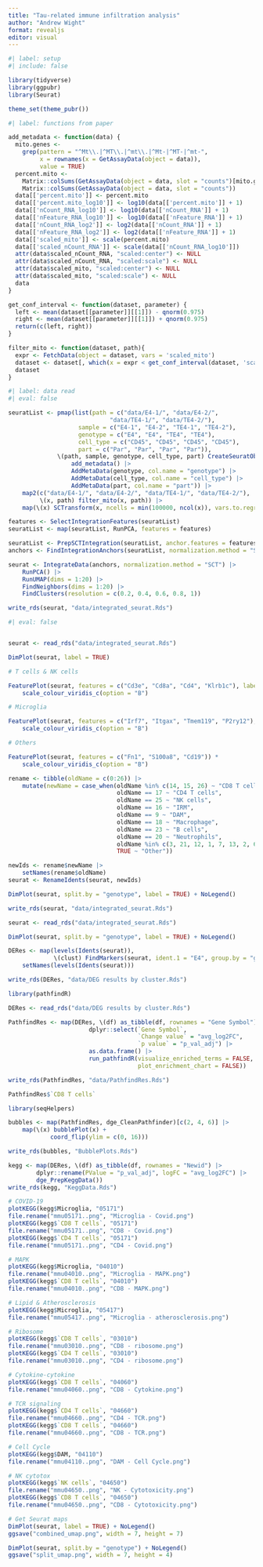 ```yaml
---
title: "Tau-related immune infiltration analysis"
author: "Andrew Wight"
format: revealjs
editor: visual
---
```


```r
#| label: setup
#| include: false

library(tidyverse)
library(ggpubr)
library(Seurat)

theme_set(theme_pubr())

```

```r
#| label: functions from paper

add_metadata <- function(data) {
  mito.genes <-
    grep(pattern = "^Mt\\.|^MT\\.|^mt\\.|^Mt-|^MT-|^mt-",
         x = rownames(x = GetAssayData(object = data)),
         value = TRUE)
  percent.mito <-
    Matrix::colSums(GetAssayData(object = data, slot = "counts")[mito.genes, ]) /
    Matrix::colSums(GetAssayData(object = data, slot = "counts"))
  data[['percent.mito']] <- percent.mito
  data[['percent.mito_log10']] <- log10(data[['percent.mito']] + 1)
  data[['nCount_RNA_log10']] <- log10(data[['nCount_RNA']] + 1)
  data[['nFeature_RNA_log10']] <- log10(data[['nFeature_RNA']] + 1)
  data[['nCount_RNA_log2']] <- log2(data[['nCount_RNA']] + 1)
  data[['nFeature_RNA_log2']] <- log2(data[['nFeature_RNA']] + 1)
  data[['scaled_mito']] <- scale(percent.mito)
  data[['scaled_nCount_RNA']] <- scale(data[['nCount_RNA_log10']])
  attr(data$scaled_nCount_RNA, "scaled:center") <- NULL
  attr(data$scaled_nCount_RNA, "scaled:scale") <- NULL
  attr(data$scaled_mito, "scaled:center") <- NULL
  attr(data$scaled_mito, "scaled:scale") <- NULL
  data
}

get_conf_interval <- function(dataset, parameter) {
  left <- mean(dataset[[parameter]][[1]]) - qnorm(0.975)
  right <- mean(dataset[[parameter]][[1]]) + qnorm(0.975)
  return(c(left, right))
}

filter_mito <- function(dataset, path){
  expr <- FetchData(object = dataset, vars = 'scaled_mito')
  dataset <- dataset[, which(x = expr < get_conf_interval(dataset, 'scaled_mito')[2])]
  dataset
}

```

```r
#| label: data read
#| eval: false

seuratList <- pmap(list(path = c("data/E4-1/", "data/E4-2/", 
                             "data/TE4-1/", "data/TE4-2/"),
                    sample = c("E4-1", "E4-2", "TE4-1", "TE4-2"),
                    genotype = c("E4", "E4", "TE4", "TE4"),
                    cell_type = c("CD45", "CD45", "CD45", "CD45"),
                    part = c("Par", "Par", "Par", "Par")),
              \(path, sample, genotype, cell_type, part) CreateSeuratObject(Read10X(path), min.cells = 3, project = "at_redo") |>
                  add_metadata() |>
                  AddMetaData(genotype, col.name = "genotype") |>
                  AddMetaData(cell_type, col.name = "cell_type") |>
                  AddMetaData(part, col.name = "part")) |>
    map2(c("data/E4-1/", "data/E4-2/", "data/TE4-1/", "data/TE4-2/"),
         \(x, path) filter_mito(x, path)) |>
    map(\(x) SCTransform(x, ncells = min(100000, ncol(x)), vars.to.regress = "percent.mito", verbose = TRUE, conserve.memory = TRUE))

features <- SelectIntegrationFeatures(seuratList)
seuratList <- map(seuratList, RunPCA, features = features)

seuratList <- PrepSCTIntegration(seuratList, anchor.features = features)
anchors <- FindIntegrationAnchors(seuratList, normalization.method = "SCT", anchor.features = features, reduction = "rpca")

seurat <- IntegrateData(anchors, normalization.method = "SCT") |>
    RunPCA() |>
    RunUMAP(dims = 1:20) |>
    FindNeighbors(dims = 1:20) |>
    FindClusters(resolution = c(0.2, 0.4, 0.6, 0.8, 1))

write_rds(seurat, "data/integrated_seurat.Rds")
```

```r

#| eval: false


seurat <- read_rds("data/integrated_seurat.Rds")

DimPlot(seurat, label = TRUE)

# T cells & NK cells

FeaturePlot(seurat, features = c("Cd3e", "Cd8a", "Cd4", "Klrb1c"), label = TRUE) * 
    scale_colour_viridis_c(option = "B")

# Microglia

FeaturePlot(seurat, features = c("Irf7", "Itgax", "Tmem119", "P2ry12"), label = TRUE) *
    scale_colour_viridis_c(option = "B")

# Others

FeaturePlot(seurat, features = c("Fn1", "S100a8", "Cd19")) *
    scale_colour_viridis_c(option = "B")

rename <- tibble(oldName = c(0:26)) |>
    mutate(newName = case_when(oldName %in% c(14, 15, 26) ~ "CD8 T cells",
                               oldName == 17 ~ "CD4 T cells",
                               oldName == 25 ~ "NK cells",
                               oldName == 16 ~ "IRM",
                               oldName == 9 ~ "DAM",
                               oldName == 18 ~ "Macrophage",
                               oldName == 23 ~ "B cells",
                               oldName == 20 ~ "Neutrophils",
                               oldName %in% c(3, 21, 12, 1, 7, 13, 2, 6, 22, 10, 8, 4, 5) ~ "Microglia",
                               TRUE ~ "Other"))

newIds <- rename$newName |>
    setNames(rename$oldName)
seurat <- RenameIdents(seurat, newIds)

DimPlot(seurat, split.by = "genotype", label = TRUE) + NoLegend()

write_rds(seurat, "data/integrated_seurat.Rds")
```

```r
seurat <- read_rds("data/integrated_seurat.Rds")

DimPlot(seurat, split.by = "genotype", label = TRUE) + NoLegend()

DERes <- map(levels(Idents(seurat)),
             \(clust) FindMarkers(seurat, ident.1 = "E4", group.by = "genotype", subset.ident = clust)) |>
    setNames(levels(Idents(seurat)))

write_rds(DERes, "data/DEG results by cluster.Rds")
```

```r
library(pathfindR)

DERes <- read_rds("data/DEG results by cluster.Rds")

PathfindRes <- map(DERes, \(df) as_tibble(df, rownames = "Gene Symbol") |>
                       dplyr::select(`Gene Symbol`, 
                                     `Change value` = "avg_log2FC", 
                                     `p value` = "p_val_adj") |>
                       as.data.frame() |>
                       run_pathfindR(visualize_enriched_terms = FALSE,
                                     plot_enrichment_chart = FALSE))

write_rds(PathfindRes, "data/PathfindRes.Rds")

PathfindRes$`CD8 T cells`

library(seqHelpers)

bubbles <- map(PathfindRes, dge_CleanPathfinder)[c(2, 4, 6)] |>
    map(\(x) bubblePlot(x) +
            coord_flip(ylim = c(0, 16)))

write_rds(bubbles, "BubblePlots.Rds")

kegg <- map(DERes, \(df) as_tibble(df, rownames = "Newid") |>
        dplyr::rename(PValue = "p_val_adj", logFC = "avg_log2FC") |>
        dge_PrepKeggData())
write_rds(kegg, "KeggData.Rds")

# COVID-19
plotKEGG(kegg$Microglia, "05171")
file.rename("mmu05171..png", "Microglia - Covid.png")
plotKEGG(kegg$`CD8 T cells`, "05171")
file.rename("mmu05171..png", "CD8 - Covid.png")
plotKEGG(kegg$`CD4 T cells`, "05171")
file.rename("mmu05171..png", "CD4 - Covid.png")

# MAPK
plotKEGG(kegg$Microglia, "04010")
file.rename("mmu04010..png", "Microglia - MAPK.png")
plotKEGG(kegg$`CD8 T cells`, "04010")
file.rename("mmu04010..png", "CD8 - MAPK.png")

# Lipid & Atherosclerosis
plotKEGG(kegg$Microglia, "05417")
file.rename("mmu05417..png", "Microglia - atherosclerosis.png")

# Ribosome
plotKEGG(kegg$`CD8 T cells`, "03010")
file.rename("mmu03010..png", "CD8 - ribosome.png")
plotKEGG(kegg$`CD4 T cells`, "03010")
file.rename("mmu03010..png", "CD4 - ribosome.png")

# Cytokine-cytokine
plotKEGG(kegg$`CD8 T cells`, "04060")
file.rename("mmu04060..png", "CD8 - Cytokine.png")

# TCR signaling
plotKEGG(kegg$`CD4 T cells`, "04660")
file.rename("mmu04660..png", "CD4 - TCR.png")
plotKEGG(kegg$`CD8 T cells`, "04660")
file.rename("mmu04660..png", "CD8 - TCR.png")

# Cell Cycle
plotKEGG(kegg$DAM, "04110")
file.rename("mmu04110..png", "DAM - Cell Cycle.png")

# NK cytotox
plotKEGG(kegg$`NK cells`, "04650")
file.rename("mmu04650..png", "NK - Cytotoxicity.png")
plotKEGG(kegg$`CD8 T cells`, "04650")
file.rename("mmu04650..png", "CD8 - Cytotoxicity.png")

# Get Seurat maps
DimPlot(seurat, label = TRUE) + NoLegend()
ggsave("combined_umap.png", width = 7, height = 7)

DimPlot(seurat, split.by = "genotype") + NoLegend()
ggsave("split_umap.png", width = 7, height = 4)
```
